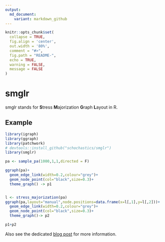 ```yaml
---
output:
  md_document:
    variant: markdown_github
---
```


<!-- README.md is generated from README.Rmd. Please edit that file -->

```r
knitr::opts_chunk$set(
  collapse = TRUE,
  fig.align = 'center',
  out.width = '80%', 
  comment = "#>",
  fig.path = "README-",
  echo = TRUE, 
  warning = FALSE, 
  message = FALSE
)
```

# smglr

smglr stands for **S**tress **M**ajorization **G**raph **L**ayout in R.

## Example


```r
library(igraph)   
library(ggraph)   
library(patchwork)
# devtools::install_github("schochastics/smglr")
library(smglr)

pa <- sample_pa(1000,1,1,directed = F)

ggraph(pa)+
  geom_edge_link(width=0.2,colour="grey")+
  geom_node_point(col="black",size=0.3)+
  theme_graph() -> p1


l <- stress_majorization(pa)
ggraph(pa,layout="manual",node.positions=data.frame(x=l[,1],y=l[,2]))+
  geom_edge_link(width=0.2,colour="grey")+
  geom_node_point(col="black",size=0.3)+
  theme_graph()-> p2

p1+p2

```

Also see the dedicated [blog post](http://blog.schochastics.net/post/stress-based-graph-layouts/) for more information.

